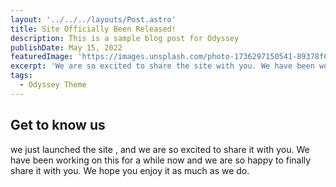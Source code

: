 ```yaml
---
layout: '../../../layouts/Post.astro'
title: Site Officially Been Released!
description: This is a sample blog post for Odyssey
publishDate: May 15, 2022
featuredImage: 'https://images.unsplash.com/photo-1736297150541-89378f055b96?q=80&w=2072&auto=format&fit=crop&ixlib=rb-4.0.3&ixid=M3wxMjA3fDB8MHxwaG90by1wYWdlfHx8fGVufDB8fHx8fA%3D%3D'
excerpt: 'We are so excited to share the site with you. We have been working on this for a while now and we are so happy to finally share it with you.'
tags:
  - Odyssey Theme
---
```



## Get to know us

we just launched the site , and we are so excited to share it with you. We have been working on this for a while now and we are so happy to finally share it with you. We hope you enjoy it as much as we do.
